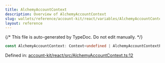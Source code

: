 ```yaml
---
title: AlchemyAccountContext
description: Overview of AlchemyAccountContext
slug: wallets/reference/account-kit/react/variables/AlchemyAccountContext
layout: reference
---
```


{/* This file is auto-generated by TypeDoc. Do not edit manually. */}

```ts
const AlchemyAccountContext: Context<undefined | AlchemyAccountContextProps>;
```

Defined in: [account-kit/react/src/AlchemyAccountContext.ts:12](https://github.com/alchemyplatform/aa-sdk/blob/ad165355d980f9a16dd388088895bfc851df8656/account-kit/react/src/AlchemyAccountContext.ts#L12)
